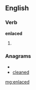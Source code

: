==English==

===Verb===
'''enlaced'''

# {{past of|[[enlace]]}}

===Anagrams===
* {{alphagram|acdeeln}}
* [[cleaned#English|cleaned]]

[[mg:enlaced]]